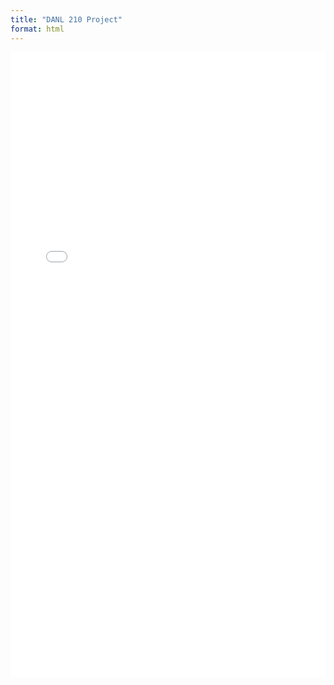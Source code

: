 ```yaml
---
title: "DANL 210 Project"
format: html
---
```


<iframe src="danl_210_PACKERT_THEODORE_stock_ESG.html" width="100%" height="1000px" style="border:none;">

</iframe>
